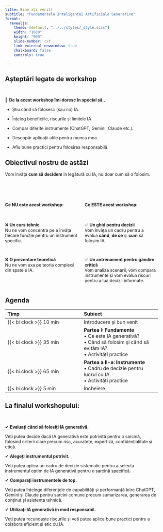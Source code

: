 ```yaml
---
title: Bine ați venit!
subtitle: "Fundamentele Inteligenței Artificiale Generative"
format: 
  revealjs: 
    theme: [default, "../../styles/_style.scss"]
    width: "1600"
    height: "900"
    slide-number: c/t
    link-external-newwindow: true
    chalkboard: false  
    controls: true

---
```



## Așteptări legate de workshop

<br>

🎯 **De la acest workshop îmi doresc în special să...**

* Știu când să folosesc (sau nu) IA.

* Înțeleg beneficiile, riscurile și limitele IA.

* Compar diferite instrumente (ChatGPT, Gemini, Claude etc.).

* Descopăr aplicații utile pentru munca mea.

* Aflu bune practici pentru folosirea responsabilă.



## Obiectivul nostru de astăzi

Vom învăța **cum să decidem** în legătură cu IA, nu doar cum să o folosim.

<br>

::: {.columns .small style="margin-top: 2rem;"}
::: {.column width="50%"}
#### Ce **NU** este acest workshop:

<br>

❌ **Un curs tehnic**
<br>
Nu ne vom concentra pe a învăța fiecare funcție pentru un instrument specific.

<br>

❌ **O prezentare teoretică**
<br>
Nu ne vom axa pe teoria complexă din spatele IA.
:::

::: {.column width="50%"}
#### Ce **ESTE** acest workshop:

<br>

✅ **Un ghid pentru decizii**
<br>
Vom învăța un cadru pentru a evalua **când**, **de ce** și **cum** să folosim IA.

<br>

✅ **Un antrenament pentru gândire critică**
<br>
Vom analiza scenarii, vom compara instrumente și vom evalua riscuri pentru a lua decizii informate.
:::
:::



## Agenda {.content-bottom}



| Timp | Subiect |
|:---|:---|
| {{< bi clock >}} 10 min| Introducere și bun venit |
| {{< bi clock >}} 35 min| **Partea I: Fundamente**<br> • Ce este IA generativă?<br> • Când să folosim și când să evităm IA?<br> • Activități practice |
| {{< bi clock >}} 65 min| **Partea a II-a: Instrumente** <br> • Cadru de decizie pentru lucrul cu IA<br> • Activități practice |
| {{< bi clock >}} 5 min| Încheiere |



## La finalul workshopului:

<br>

::: small

✔ **Evaluați când să folosiți IA generativă.**

Veți putea decide dacă IA generativă este potrivită pentru o sarcină, folosind criterii clare precum risc, acuratețe, expertiză, confidențialitate și etică.

✔ **Alegeți instrumentul potrivit.**

Veți putea aplica un cadru de decizie sistematic pentru a selecta instrumentul optim de IA generativă pentru o sarcină specifică.

✔ **Comparați instrumentele de top.**

Veți putea înțelege diferențele de capabilități și performanță între ChatGPT, Gemini și Claude pentru sarcini comune precum sumarizarea, generarea de conținut și asistența tehnică.

✔ **Utilizați IA generativă în mod responsabil.**

Veți putea recunoaște riscurile și veti putea aplica bune practici pentru a colabora eficient și etic cu IA.

:::